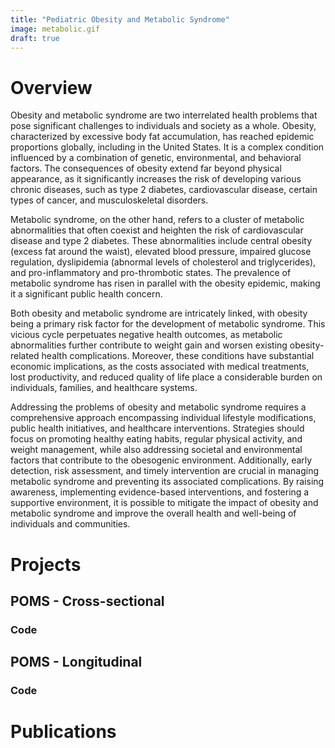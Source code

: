 ```yaml
---
title: "Pediatric Obesity and Metabolic Syndrome"
image: metabolic.gif
draft: true
---
```


# Overview

Obesity and metabolic syndrome are two interrelated health problems that pose significant challenges to individuals and society as a whole. Obesity, characterized by excessive body fat accumulation, has reached epidemic proportions globally, including in the United States. It is a complex condition influenced by a combination of genetic, environmental, and behavioral factors. The consequences of obesity extend far beyond physical appearance, as it significantly increases the risk of developing various chronic diseases, such as type 2 diabetes, cardiovascular disease, certain types of cancer, and musculoskeletal disorders.

Metabolic syndrome, on the other hand, refers to a cluster of metabolic abnormalities that often coexist and heighten the risk of cardiovascular disease and type 2 diabetes. These abnormalities include central obesity (excess fat around the waist), elevated blood pressure, impaired glucose regulation, dyslipidemia (abnormal levels of cholesterol and triglycerides), and pro-inflammatory and pro-thrombotic states. The prevalence of metabolic syndrome has risen in parallel with the obesity epidemic, making it a significant public health concern.

Both obesity and metabolic syndrome are intricately linked, with obesity being a primary risk factor for the development of metabolic syndrome. This vicious cycle perpetuates negative health outcomes, as metabolic abnormalities further contribute to weight gain and worsen existing obesity-related health complications. Moreover, these conditions have substantial economic implications, as the costs associated with medical treatments, lost productivity, and reduced quality of life place a considerable burden on individuals, families, and healthcare systems.

Addressing the problems of obesity and metabolic syndrome requires a comprehensive approach encompassing individual lifestyle modifications, public health initiatives, and healthcare interventions. Strategies should focus on promoting healthy eating habits, regular physical activity, and weight management, while also addressing societal and environmental factors that contribute to the obesogenic environment. Additionally, early detection, risk assessment, and timely intervention are crucial in managing metabolic syndrome and preventing its associated complications. By raising awareness, implementing evidence-based interventions, and fostering a supportive environment, it is possible to mitigate the impact of obesity and metabolic syndrome and improve the overall health and well-being of individuals and communities.

# Projects

## POMS - Cross-sectional

### Code

## POMS - Longitudinal

### Code


# Publications

